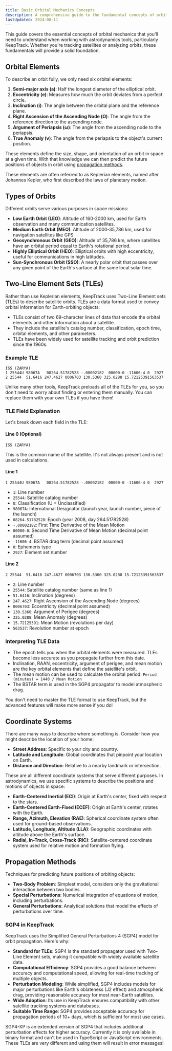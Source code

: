 ```yaml
---
title: Basic Orbital Mechanics Concepts
description: A comprehensive guide to the fundamental concepts of orbital mechanics for users of astrodynamics tools, with a focus on concepts relevant to KeepTrack.
lastUpdated: 2024-08-11
---
```



This guide covers the essential concepts of orbital mechanics that you'll need to understand when working with astrodynamics tools, particularly KeepTrack. Whether you're tracking satellites or analyzing orbits, these fundamentals will provide a solid foundation.

## Orbital Elements

To describe an orbit fully, we only need six orbital elements:

1. **Semi-major axis (a)**: Half the longest diameter of the elliptical orbit.
2. **Eccentricity (e)**: Measures how much the orbit deviates from a perfect circle.
3. **Inclination (i)**: The angle between the orbital plane and the reference plane.
4. **Right Ascension of the Ascending Node (Ω)**: The angle from the reference direction to the ascending node.
5. **Argument of Periapsis (ω)**: The angle from the ascending node to the periapsis.
6. **True Anomaly (ν)**: The angle from the periapsis to the object's current position.

These elements define the size, shape, and orientation of an orbit in space at a given time. With that knowledge we can then predict the future positions of objects in orbit using [propagation methods](#propagation-methods).

<Aside>
  These elements are often referred to as Keplerian elements, named after Johannes Kepler, who first described the laws of planetary motion.
</Aside>

## Types of Orbits

Different orbits serve various purposes in space missions:

- **Low Earth Orbit (LEO)**: Altitude of 160-2000 km, used for Earth observation and many communication satellites.
- **Medium Earth Orbit (MEO)**: Altitude of 2000-35,786 km, used for navigation satellites like GPS.
- **Geosynchronous Orbit (GEO)**: Altitude of 35,786 km, where satellites have an orbital period equal to Earth's rotational period.
- **Highly Elliptical Orbit (HEO)**: Elliptical orbits with high eccentricity, useful for communications in high latitudes.
- **Sun-Synchronous Orbit (SSO)**: A nearly polar orbit that passes over any given point of the Earth's surface at the same local solar time.

## Two-Line Element Sets (TLEs)

Rather than use Keplerian elements, KeepTrack uses Two-Line Element sets (TLEs) to describe satellite orbits.
TLEs are a data format used to convey orbital information for Earth-orbiting objects:

- TLEs consist of two 69-character lines of data that encode the orbital elements and other information about a satellite.
- They include the satellite's catalog number, classification, epoch time, orbital elements, and other parameters.
- TLEs have been widely used for satellite tracking and orbit prediction since the 1960s.

### Example TLE

```
ISS (ZARYA)
1 25544U 98067A   08264.51782528 -.00002182  00000-0 -11606-4 0  2927
2 25544  51.6416 247.4627 0006703 130.5360 325.0288 15.72125391563537
```

<Aside>
  Unlike many other tools, KeepTrack preloads all of the TLEs for you, so you don't need to worry about finding or entering them manually. You can replace them with your own TLEs if you have them!
</Aside>

### TLE Field Explanation

Let's break down each field in the TLE:

#### Line 0 (Optional)
```
ISS (ZARYA)
```
This is the common name of the satellite. It's not always present and is not used in calculations.

#### Line 1
```
1 25544U 98067A   08264.51782528 -.00002182  00000-0 -11606-4 0  2927
```

- `1`: Line number
- `25544`: Satellite catalog number
- `U`: Classification (U = Unclassified)
- `98067A`: International Designator (launch year, launch number, piece of the launch)
- `08264.51782528`: Epoch (year 2008, day 264.51782528)
- `-.00002182`: First Time Derivative of the Mean Motion
- `00000-0`: Second Time Derivative of Mean Motion (decimal point assumed)
- `-11606-4`: BSTAR drag term (decimal point assumed)
- `0`: Ephemeris type
- `2927`: Element set number

#### Line 2
```
2 25544  51.6416 247.4627 0006703 130.5360 325.0288 15.72125391563537
```

- `2`: Line number
- `25544`: Satellite catalog number (same as line 1)
- `51.6416`: Inclination (degrees)
- `247.4627`: Right Ascension of the Ascending Node (degrees)
- `0006703`: Eccentricity (decimal point assumed)
- `130.5360`: Argument of Perigee (degrees)
- `325.0288`: Mean Anomaly (degrees)
- `15.72125391`: Mean Motion (revolutions per day)
- `563537`: Revolution number at epoch

### Interpreting TLE Data

- The epoch tells you when the orbital elements were measured. TLEs become less accurate as you propagate further from this date.
- Inclination, RAAN, eccentricity, argument of perigee, and mean motion are the key orbital elements that define the satellite's orbit.
- The mean motion can be used to calculate the orbital period: `Period (minutes) = 1440 / Mean Motion`
- The BSTAR term is used in the SGP4 propagator to model atmospheric drag.

<Aside type="tip">
  You don't need to master the TLE format to use KeepTrack, but the advanced features will make more sense if you do!
</Aside>

## Coordinate Systems

There are many ways to describe where something is. Consider how you might describe the location of your home:

- **Street Address**: Specific to your city and country.
- **Latitude and Longitude**: Global coordinates that pinpoint your location on Earth.
- **Distance and Direction**: Relative to a nearby landmark or intersection.

These are all different coordinate systems that serve different purposes. In astrodynamics, we use specific systems to describe the positions and motions of objects in space:

- **Earth-Centered Inertial (ECI)**: Origin at Earth's center, fixed with respect to the stars.
- **Earth-Centered Earth-Fixed (ECEF)**: Origin at Earth's center, rotates with the Earth.
- **Range, Azimuth, Elevation (RAE)**: Spherical coordinate system often used for ground-based observations.
- **Latitude, Longitude, Altitude (LLA)**: Geographic coordinates with altitude above the Earth's surface.
- **Radial, In-Track, Cross-Track (RIC)**: Satellite-centered coordinate system used for relative motion and formation flying.

## Propagation Methods

Techniques for predicting future positions of orbiting objects:

- **Two-Body Problem**: Simplest model, considers only the gravitational interaction between two bodies.
- **Special Perturbations**: Numerical integration of equations of motion, including perturbations.
- **General Perturbations**: Analytical solutions that model the effects of perturbations over time.

### SGP4 in KeepTrack

KeepTrack uses the Simplified General Perturbations 4 (SGP4) model for orbit propagation. Here's why:

- **Standard for TLEs**: SGP4 is the standard propagator used with Two-Line Element sets, making it compatible with widely available satellite data.
- **Computational Efficiency**: SGP4 provides a good balance between accuracy and computational speed, allowing for real-time tracking of multiple objects.
- **Perturbation Modeling**: While simplified, SGP4 includes models for major perturbations like Earth's oblateness (J2 effect) and atmospheric drag, providing reasonable accuracy for most near-Earth satellites.
- **Wide Adoption**: Its use in KeepTrack ensures compatibility with other satellite tracking systems and databases.
- **Suitable Time Range**: SGP4 provides acceptable accuracy for propagation periods of 10+ days, which is sufficient for most use cases.

<Aside type="danger">
  SGP4-XP is an extended version of SGP4 that includes additional perturbation effects for higher accuracy. Currently it is only available in binary format and can't be used in TypeScript or JavaScript environments. These TLEs are very different and using them will result in error messages!
</Aside>